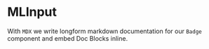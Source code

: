 
# MLInput

With `MDX` we write longform markdown documentation for our `Badge` component and embed Doc Blocks inline.

<Preview>
<Story id="data-entry-mlinput--basic"></Story>
</Preview>

